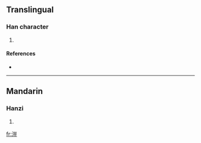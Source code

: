 ==Translingual==

===Han character===
{{Han char|rn=85|rad=水|as=10|sn=13|four=3211<sub>9</sub>|canj=水山一廿 (EUMT)}}

# {{defn|Han|sort=水10}}

====References====
* {{Han ref|kx=0640.310|dkj=17976|dj=1048.060|hdz=31699.050|uh=6EB0|ud=28336|bh=DE55|bd=56917}}

----

==Mandarin==

===Hanzi===
{{cmn-hanzi|pin=[[qín]] ([[qin2]]), [[yī]] ([[yi1]])|wg=ch'in<sup>2</sup>, i<sup>1</sup>}}

# {{defn|Mandarin|sort=水10}}

[[fr:溰]]
